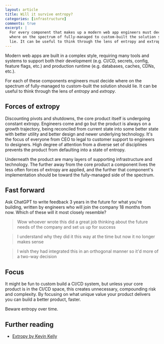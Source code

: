 ```yaml
---
layout: article
title: Will it survive entropy?
categories: [infrastructure]
comments: true
excerpt: |
  For every component that makes up a modern web app engineers must decide
  where on the spectrum of fully-managed to custom-built the solution should
  lie. It can be useful to think through the lens of entropy and extropy.
---
```


Modern web apps are built in a complex style, requiring many tools
and systems to support both their development (e.g. CI/CD, secrets, config,
feature flags, etc.) and production runtime (e.g. databases, caches, CDNs, etc.).

For each of these components engineers must decide where on the spectrum of
fully-managed to custom-built the solution should lie. It can be useful
to think through the lens of _entropy_ and _extropy_.

## Forces of extropy

Discounting pivots and shutdowns, the core product itself is undergoing constant
extropy. Engineers come and go but the product is always on a growth trajectory,
being reconciled from current state into some better state with better utility
and better design and newer underlying technology. It's the focus of everyone
from CEO to legal to customer support to engineers to designers. High degree of
attention from a diverse set of disciplines prevents the product from
defaulting into a state of entropy.

Underneath the product are many layers of supporting infrastructure and
technology. The further away from the core product a component lives the less
often forces of extropy are applied, and the further that component's
implementation should be toward the fully-managed side of the spectrum.

## Fast forward

Ask ChatGPT to write feedback 3 years in the future for what you're building,
written by engineers who will join the company 18 months from now. Which of
these will it most closely resemble?

> Wow whoever wrote this did a great job thinking about the future needs of
> the company and set us up for success

> I understand why they did it this way at the time but now it no longer makes
> sense

> I wish they had integrated this in an orthogonal manner so it'd more of a
> two-way decision

## Focus

It might be fun to custom build a CI/CD system, but unless your core product is
in the CI/CD space, this creates unnecessary, compounding risk and complexity.
By focusing on what unique value your product delivers you can build a better
product, faster.

Beware entropy over time.

## Further reading

- [Extropy by Kevin Kelly](https://kk.org/thetechnium/extropy/)
